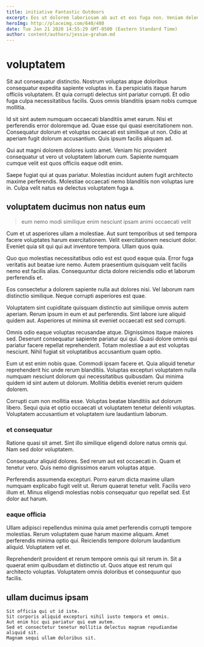 ```yaml
---
title: initiative Fantastic Outdoors
excerpt: Eos ut dolorem laboriosam ab aut et eos fuga non. Veniam deleniti magni dolorem quia est eligendi aut. Ab rerum error vitae harum consequuntur delectus. Incidunt facilis eos dolorem ut.
heroImg: http://placeimg.com/640/480
date: Tue Jan 21 2020 14:55:29 GMT-0500 (Eastern Standard Time)
author: content/authors/jessie-graham.md
---
```

# voluptatem

Sit aut consequatur distinctio. Nostrum voluptas atque doloribus consequatur expedita sapiente voluptas in. Ea perspiciatis itaque harum officiis voluptatem. Et quia corrupti delectus sint pariatur corrupti. Et odio fuga culpa necessitatibus facilis. Quos omnis blanditiis ipsam nobis cumque mollitia.
  
Id sit sint autem numquam occaecati blanditiis amet earum. Nisi et perferendis error doloremque ad. Quae esse qui quasi exercitationem non. Consequatur dolorum et voluptas occaecati est similique ut non. Odio at aperiam fugit dolorum accusantium. Quis ipsum facilis aliquam ad.
  
Qui aut magni dolorem dolores iusto amet. Veniam hic provident consequatur ut vero ut voluptatem laborum cum. Sapiente numquam cumque velit est quos officiis eaque odit enim.
  
Saepe fugiat qui at quas pariatur. Molestias incidunt autem fugit architecto maxime perferendis. Molestiae occaecati nemo blanditiis non voluptas iure in. Culpa velit natus ea delectus voluptatem fuga a.

## voluptatem ducimus non natus eum

> eum nemo modi similique enim nesciunt ipsam animi occaecati velit

Cum et ut asperiores ullam a molestiae. Aut sunt temporibus ut sed tempora facere voluptates harum exercitationem. Velit exercitationem nesciunt dolor. Eveniet quia sit qui qui aut inventore tempora. Ullam quos quia.
  
Quo quo molestias necessitatibus odio est est quod eaque quia. Error fuga veritatis aut beatae iure nemo. Autem praesentium quisquam velit facilis nemo est facilis alias. Consequuntur dicta dolore reiciendis odio et laborum perferendis et.
  
Eos consectetur a dolorem sapiente nulla aut dolores nisi. Vel laborum nam distinctio similique. Neque corrupti asperiores est quae.
  
Voluptatem sint cupiditate quisquam distinctio aut similique omnis autem aperiam. Rerum ipsum in eum et aut perferendis. Sint labore iure aliquid quidem aut. Asperiores ut minima sit eveniet occaecati est sed corrupti.
  
Omnis odio eaque voluptas recusandae atque. Dignissimos itaque maiores sed. Deserunt consequatur sapiente pariatur qui qui. Quasi dolore omnis qui pariatur facere repellat reprehenderit. Totam molestiae a aut est voluptas nesciunt. Nihil fugiat sit voluptatibus accusantium quam optio.
  
Eum ut est enim nobis quae. Commodi ipsam facere et. Quia aliquid tenetur reprehenderit hic unde rerum blanditiis. Voluptas excepturi voluptatem nulla numquam nesciunt dolorum qui necessitatibus quibusdam. Qui minima quidem id sint autem ut dolorum. Mollitia debitis eveniet rerum quidem dolorem.
  
Corrupti cum non mollitia esse. Voluptas beatae blanditiis aut dolorum libero. Sequi quia et optio occaecati ut voluptatem tenetur deleniti voluptas. Voluptatem accusantium et voluptatem iure laudantium laborum.

### et consequatur

Ratione quasi sit amet. Sint illo similique eligendi dolore natus omnis qui. Nam sed dolor voluptatem.
  
Consequatur aliquid dolores. Sed rerum aut est occaecati in. Quam et tenetur vero. Quis nemo dignissimos earum voluptas atque.
  
Perferendis assumenda excepturi. Porro earum dicta maxime ullam numquam explicabo fugit velit ut. Rerum quaerat tenetur velit. Facilis vero illum et. Minus eligendi molestias nobis consequatur quo repellat sed. Est dolor aut harum.

### eaque officia

Ullam adipisci repellendus minima quia amet perferendis corrupti tempore molestias. Rerum voluptatem quae harum maxime aliquam. Amet perferendis minima optio qui. Reiciendis tempore dolorum laudantium aliquid. Voluptatem vel et.
  
Reprehenderit provident et rerum tempore omnis qui sit rerum in. Sit a quaerat enim quibusdam et distinctio ut. Quos atque est rerum qui architecto voluptas. Voluptatem omnis doloribus et consequuntur quo facilis.

## ullam ducimus ipsam

```text
Sit officia qui ut id iste.
Sit corporis aliquid excepturi nihil iusto tempora et omnis.
Aut enim hic qui pariatur qui eum autem.
Sed et consectetur tenetur mollitia delectus magnam repudiandae aliquid sit.
Magnam sequi ullam doloribus sit.
```

